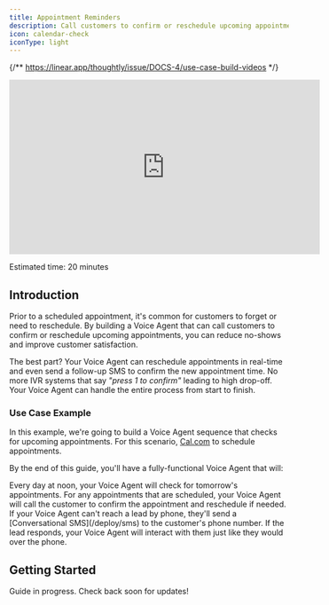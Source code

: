 ```yaml
---
title: Appointment Reminders
description: Call customers to confirm or reschedule upcoming appointments
icon: calendar-check
iconType: light
---
```


{/** https://linear.app/thoughtly/issue/DOCS-4/use-case-build-videos */}

<Frame caption="Building a Customer Service Voice Agent">
    <iframe
        width="560"
        height="315"
        src="https://www.youtube.com/embed/KzHVSHHe8ss"
        title="YouTube video player"
        frameborder="0"
        allow="accelerometer; autoplay; clipboard-write; encrypted-media; gyroscope; picture-in-picture"
        allowfullscreen
        style={{ borderRadius: 10 }}
    ></iframe>
</Frame>

<Icon icon="clock" iconType="light" /> Estimated time: 20 minutes

## Introduction

Prior to a scheduled appointment, it's common for customers to forget or need to reschedule. By building a Voice Agent that can call customers to confirm or reschedule upcoming appointments, you can reduce no-shows and improve customer satisfaction.

The best part? Your Voice Agent can reschedule appointments in real-time and even send a follow-up SMS to confirm the new appointment time. No more IVR systems that say *"press 1 to confirm"* leading to high drop-off. Your Voice Agent can handle the entire process from start to finish.

### Use Case Example

In this example, we're going to build a Voice Agent sequence that checks for upcoming appointments. For this scenario, [Cal.com](/integrations/scheduling/cal-com) to schedule appointments.

By the end of this guide, you'll have a fully-functional Voice Agent that will:

<Steps>
	<Step title="Check for upcoming appointments">
		Every day at noon, your Voice Agent will check for tomorrow's appointments. For any appointments that are scheduled, your Voice Agent will call the customer to confirm the appointment and reschedule if needed.
	</Step>
	<Step title="If no answer, send a text">
		If your Voice Agent can't reach a lead by phone, they'll send a [Conversational SMS](/deploy/sms) to the customer's phone number. If the lead responds, your Voice Agent will interact with them just like they would over the phone.
	</Step>
</Steps>

## Getting Started

<Info>Guide in progress. Check back soon for updates!</Info>

